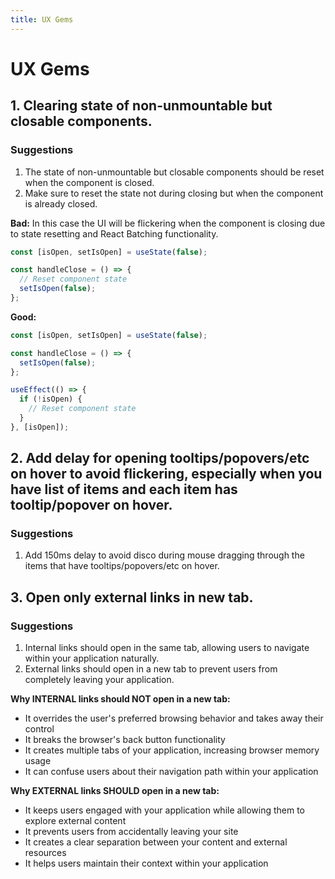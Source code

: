 ```yaml
---
title: UX Gems
---
```


# UX Gems

## 1. Clearing state of non-unmountable but closable components.

### Suggestions
1. The state of non-unmountable but closable components should be reset when the component is closed.
2. Make sure to reset the state not during closing but when the component is already closed.

**Bad:** In this case the UI will be flickering when the component is closing due to state resetting and React Batching functionality.

```jsx
const [isOpen, setIsOpen] = useState(false);

const handleClose = () => {
  // Reset component state
  setIsOpen(false);
};
```

**Good:**

```jsx
const [isOpen, setIsOpen] = useState(false);

const handleClose = () => {
  setIsOpen(false);
};

useEffect(() => {
  if (!isOpen) {
    // Reset component state
  }
}, [isOpen]);
```

## 2. Add delay for opening tooltips/popovers/etc on hover to avoid flickering, especially when you have list of items and each item has tooltip/popover on hover.

### Suggestions
1. Add 150ms delay to avoid disco during mouse dragging through the items that have tooltips/popovers/etc on hover.

## 3. Open only external links in new tab.

### Suggestions
1. Internal links should open in the same tab, allowing users to navigate within your application naturally.
2. External links should open in a new tab to prevent users from completely leaving your application.

**Why INTERNAL links should NOT open in a new tab:**
- It overrides the user's preferred browsing behavior and takes away their control
- It breaks the browser's back button functionality
- It creates multiple tabs of your application, increasing browser memory usage
- It can confuse users about their navigation path within your application

**Why EXTERNAL links SHOULD open in a new tab:**
- It keeps users engaged with your application while allowing them to explore external content
- It prevents users from accidentally leaving your site
- It creates a clear separation between your content and external resources
- It helps users maintain their context within your application
